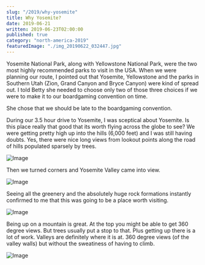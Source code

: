 ```yaml
---
slug: "/2019/why-yosemite"
title: Why Yosemite?
date: 2019-06-21
written: 2019-06-23T02:00:00
published: true
category: "north-america-2019"
featuredImage: "./img_20190622_032447.jpg"
---
```


Yosemite National Park, along with Yellowstone National Park, were the two most highly recommended parks to visit in the USA. When we were planning our route, I pointed out that Yosemite, Yellowstone and the parks in Southern Utah (Zion, Grand Canyon and Bryce Canyon) were kind of spread out. I told Betty she needed to choose only two of those three choices if we were to make it to our boardgaming convention on time.

She chose that we should be late to the boardgaming convention.

During our 3.5 hour drive to Yosemite, I was sceptical about Yosemite. Is this place really that good that its worth flying across the globe to see? We were getting pretty high up into the hills (6,000 feet) and I was still having doubts. Yes, there were nice long views from lookout points along the road of hills populated sparsely by trees.

![Image](./img_20190622_015359.jpg)

Then we turned corners and Yosemite Valley came into view.

![Image](./img_20190622_031451.jpg)

Seeing all the greenery and the absolutely huge rock formations instantly confirmed to me that this was going to be a place worth visiting.

![Image](./img_20190622_032447.jpg)

Being up on a mountain is great. At the top you might be able to get 360 degree views. But trees usually put a stop to that. Plus getting up there is a lot of work. Valleys are definitely where it is at. 360 degree views (of the valley walls) but without the sweatiness of having to climb.

![Image](./img_20190622_032503.jpg)